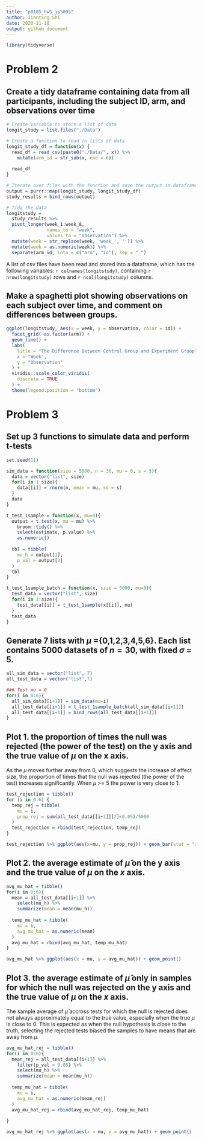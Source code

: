 ```yaml
---
title: "p8105_hw5_js5095"
author: Jianting Shi
date: 2020-11-18
output: github_document
---
```


```r
library(tidyverse)
```

# Problem 2

## Create a tidy dataframe containing data from all participants, including the subject ID, arm, and observations over time

```r
# Create variable to store a list of data
longit_study = list.files("./Data")

# Create a function to read in lists of data
longit_study_df = function(x) {
  read_df = read_csv(paste0("./Data/", x)) %>% 
    mutate(arm_id = str_sub(x, end = 6))
    
  read_df
}

# Iterate over files with the function and save the output in dataframe
output = purrr::map(longit_study, longit_study_df)
study_results = bind_rows(output) 

# Tidy the data
longitstudy = 
  study_results %>% 
  pivot_longer(week_1:week_8,
               names_to = "week", 
               values_to = "observation") %>% 
  mutate(week = str_replace(week, 'week_', '')) %>% 
  mutate(week = as.numeric(week)) %>% 
  separate(arm_id, into = c("arm", "id"), sep = "_")
```

A list of csv files have been read and stored into a dataframe, which has the following variables: `r colnames(longitstudy)`, containing `r nrow(longitstudy)` rows and `r ncol(longitstudy)` columns.

## Make a spaghetti plot showing observations on each subject over time, and comment on differences between groups.

```r
ggplot(longitstudy, aes(x = week, y = observation, color = id)) +
  facet_grid(~as.factor(arm)) +
  geom_line() +
  labs(
    title = "The Difference Between Control Group and Experiment Gruop",
    x = "Week",
    y = "Observation"
  ) +
  viridis::scale_color_viridis(
    discrete = TRUE
  ) + 
  theme(legend.position = "bottom")
```


# Problem 3

## Set up 3 functions to simulate data and perform t-tests

```r
set.seed(11)

sim_data = function(size = 5000, n = 30, mu = 0, s = 5){
  data = vector("list", size)
  for(i in 1:size){
    data[[i]] = rnorm(n, mean = mu, sd = s)
  }
  data
}

t_test_1sample = function(x, mu=0){
  output = t.test(x, mu = mu) %>%
    broom::tidy() %>%
    select(estimate, p.value) %>%
    as.numeric()
  
  tbl = tibble(
    mu_h = output[1],
    p_val = output[2]
  )
  tbl
}

t_test_1sample_batch = function(x, size = 5000, mu=0){
  test_data = vector("list", size)
  for(i in 1:size){
    test_data[[i]] = t_test_1sample(x[[i]], mu)
  }
  test_data
}
```

## Generate 7 lists with $\mu$ ={0,1,2,3,4,5,6}. Each list contains 5000 datasets of $n=30$, with fixed $\sigma$ = 5.

```r
all_sim_data = vector("list", 7)
all_test_data = vector("list",7)

### Test mu = 0
for(i in 0:6){
  all_sim_data[[i+1]] = sim_data(mu=i)
  all_test_data[[i+1]] = t_test_1sample_batch(all_sim_data[[i+1]])
  all_test_data[[i+1]] = bind_rows(all_test_data[[i+1]])
}
```

## Plot 1. the proportion of times the null was rejected (the power of the test) on the y axis and the true value of $\mu$ on the x axis.

As the $\mu$ moves further away from 0, which suggests the increase of effect size, the proportion of times that the null was rejected (the power of the test) increases significantly. When $\mu$ >= 5 the power is very close to 1. 

```r
test_rejection = tibble()
for (i in 0:6) {
  temp_rej = tibble(
    mu = i,
    prop_rej = sum(all_test_data[[i+1]][2]<0.05)/5000
  ) 
  test_rejection = rbind(test_rejection, temp_rej)
}

test_rejection %>% ggplot(aes(x=mu, y = prop_rej)) + geom_bar(stat = "identity")
```


## Plot 2. the average estimate of $\hat\mu$  on the y axis and the true value of $\mu$ on the $x$ axis.

```r
avg_mu_hat = tibble()
for(i in 0:6){
  mean = all_test_data[[i+1]] %>%
    select(mu_h) %>%
    summarize(mean = mean(mu_h))
  
  temp_mu_hat = tibble(
    mu = i,
    avg_mu_hat = as.numeric(mean)
  ) 
  avg_mu_hat = rbind(avg_mu_hat, temp_mu_hat)
}

avg_mu_hat %>% ggplot(aes(x = mu, y = avg_mu_hat)) + geom_point()
```

## Plot 3. the average estimate of $\hat\mu$ only in samples for which the null was rejected on the y axis and the true value of $\mu$ on the $x$ axis.

The sample average of $\hat\mu$ accross tests for which the null is rejected does not always approximately equal to the true value, especially when the true $\mu$ is close to 0. This is expected as when the null hypothesis is close to the truth, selecting the rejected tests biased the samples to have means that are away from $\mu$.

```r
avg_mu_hat_rej = tibble()
for(i in 0:6){
  mean_rej = all_test_data[[i+1]] %>%
    filter(p_val < 0.05) %>%
    select(mu_h) %>%
    summarize(mean = mean(mu_h))
  
  temp_mu_hat = tibble(
    mu = i,
    avg_mu_hat = as.numeric(mean_rej)
  )
  avg_mu_hat_rej = rbind(avg_mu_hat_rej, temp_mu_hat)
  
}

avg_mu_hat_rej %>% ggplot(aes(x = mu, y = avg_mu_hat)) + geom_point()
```

